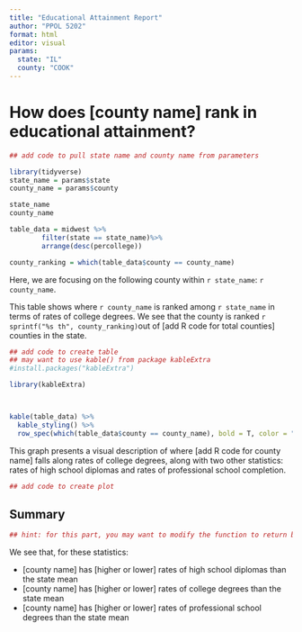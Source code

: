 ```yaml
---
title: "Educational Attainment Report"
author: "PPOL 5202"
format: html
editor: visual
params:
  state: "IL"
  county: "COOK"
---
```


# How does \[county name\] rank in educational attainment?

```r
## add code to pull state name and county name from parameters

library(tidyverse)
state_name = params$state
county_name = params$county

state_name
county_name

table_data = midwest %>% 
        filter(state == state_name)%>%
        arrange(desc(percollege))

county_ranking = which(table_data$county == county_name)
```

Here, we are focusing on the following county within `r state_name`: `r county_name`.

This table shows where `r county_name` is ranked among `r state_name` in terms of rates of college degrees. We see that the county is ranked `r sprintf("%s th", county_ranking)`out of \[add R code for total counties\] counties in the state.

```r
## add code to create table 
## may want to use kable() from package kableExtra
#install.packages("kableExtra")

library(kableExtra)



kable(table_data) %>%
  kable_styling() %>%
  row_spec(which(table_data$county == county_name), bold = T, color = "white", background = "blue")
```

This graph presents a visual description of where \[add R code for county name\] falls along rates of college degrees, along with two other statistics: rates of high school diplomas and rates of professional school completion.

```r
## add code to create plot 


```

## Summary

```r
## hint: for this part, you may want to modify the function to return both the plot and the input data for the plot 


```

We see that, for these statistics:

-   \[county name\] has \[higher or lower\] rates of high school diplomas than the state mean
-   \[county name\] has \[higher or lower\] rates of college degrees than the state mean
-   \[county name\] has \[higher or lower\] rates of professional school degrees than the state mean
